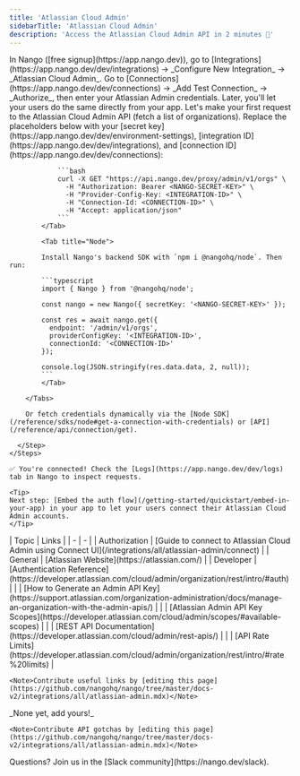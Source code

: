 ```yaml
---
title: 'Atlassian Cloud Admin'
sidebarTitle: 'Atlassian Cloud Admin'
description: 'Access the Atlassian Cloud Admin API in 2 minutes 💨'
---
```


<Tabs>
  <Tab title="🚀 Quickstart">
    <Steps>
      <Step title="Create an integration">
        In Nango ([free signup](https://app.nango.dev)), go to [Integrations](https://app.nango.dev/dev/integrations) -> _Configure New Integration_ -> _Atlassian Cloud Admin_.
      </Step>
      <Step title="Authorize Atlassian">
        Go to [Connections](https://app.nango.dev/dev/connections) -> _Add Test Connection_ -> _Authorize_, then enter your Atlassian Admin credentials. Later, you'll let your users do the same directly from your app.
      </Step>
      <Step title="Call the Atlassian Cloud Admin API">
        Let's make your first request to the Atlassian Cloud Admin API (fetch a list of organizations). Replace the placeholders below with your [secret key](https://app.nango.dev/dev/environment-settings), [integration ID](https://app.nango.dev/dev/integrations), and [connection ID](https://app.nango.dev/dev/connections):
        <Tabs>
            <Tab title="cURL">

                ```bash
                curl -X GET "https://api.nango.dev/proxy/admin/v1/orgs" \
                  -H "Authorization: Bearer <NANGO-SECRET-KEY>" \
                  -H "Provider-Config-Key: <INTEGRATION-ID>" \
                  -H "Connection-Id: <CONNECTION-ID>" \
                  -H "Accept: application/json"
                ```
            </Tab>

            <Tab title="Node">

            Install Nango's backend SDK with `npm i @nangohq/node`. Then run:

            ```typescript
            import { Nango } from '@nangohq/node';

            const nango = new Nango({ secretKey: '<NANGO-SECRET-KEY>' });

            const res = await nango.get({
              endpoint: '/admin/v1/orgs',
              providerConfigKey: '<INTEGRATION-ID>',
              connectionId: '<CONNECTION-ID>'
            });

            console.log(JSON.stringify(res.data.data, 2, null));
            ```
            </Tab>

        </Tabs>

        Or fetch credentials dynamically via the [Node SDK](/reference/sdks/node#get-a-connection-with-credentials) or [API](/reference/api/connection/get).

      </Step>
    </Steps>

    ✅ You're connected! Check the [Logs](https://app.nango.dev/dev/logs) tab in Nango to inspect requests.

    <Tip>
    Next step: [Embed the auth flow](/getting-started/quickstart/embed-in-your-app) in your app to let your users connect their Atlassian Cloud Admin accounts.
    </Tip>
  </Tab>
  <Tab title="🔗 Useful links">
    | Topic | Links | 
    | - | - | 
    | Authorization | [Guide to connect to Atlassian Cloud Admin using Connect UI](/integrations/all/atlassian-admin/connect) |
    | General | [Atlassian Website](https://atlassian.com/) |
    | Developer | [Authentication Reference](https://developer.atlassian.com/cloud/admin/organization/rest/intro/#auth) |
    | | [How to Generate an Admin API Key](https://support.atlassian.com/organization-administration/docs/manage-an-organization-with-the-admin-apis/) |
    | | [Atlassian Admin API Key Scopes](https://developer.atlassian.com/cloud/admin/scopes/#available-scopes) |
    | | [REST API Documentation](https://developer.atlassian.com/cloud/admin/rest-apis/) |
    | | [API Rate Limits](https://developer.atlassian.com/cloud/admin/organization/rest/intro/#rate%20limits) |

    <Note>Contribute useful links by [editing this page](https://github.com/nangohq/nango/tree/master/docs-v2/integrations/all/atlassian-admin.mdx)</Note>
  </Tab>
  <Tab title="🚨 API gotchas">
      _None yet, add yours!_

    <Note>Contribute API gotchas by [editing this page](https://github.com/nangohq/nango/tree/master/docs-v2/integrations/all/atlassian-admin.mdx)</Note>
  </Tab>
</Tabs>

<Info>
    Questions? Join us in the [Slack community](https://nango.dev/slack).
</Info>
